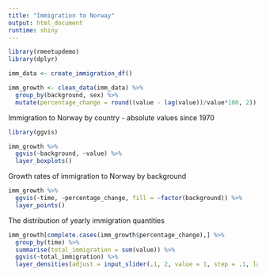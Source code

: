 ```yaml
---
title: "Immigration to Norway"
output: html_document
runtime: shiny
---
```


```r

library(rmeetupdemo)
library(dplyr)

imm_data <- create_immigration_df()

imm_growth <- clean_data(imm_data) %>%
  group_by(background, sex) %>%
  mutate(percentage_change = round((value - lag(value))/value*100, 2))

```

Immigration to Norway by country - absolute values since 1970

```r

library(ggvis)

imm_growth %>% 
  ggvis(~background, ~value) %>% 
  layer_boxplots()

```

Growth rates of immigration to Norway by background

```r

imm_growth %>% 
  ggvis(~time, ~percentage_change, fill = ~factor(background)) %>% 
  layer_points()

```

The distribution of yearly immigration quantities

```r

imm_growth[complete.cases(imm_growth$percentage_change),] %>%
  group_by(time) %>%
  summarise(total_immigration = sum(value)) %>%
  ggvis(~total_immigration) %>%
  layer_densities(adjust = input_slider(.1, 2, value = 1, step = .1, label = "Bandwidth adjustment"))

```
